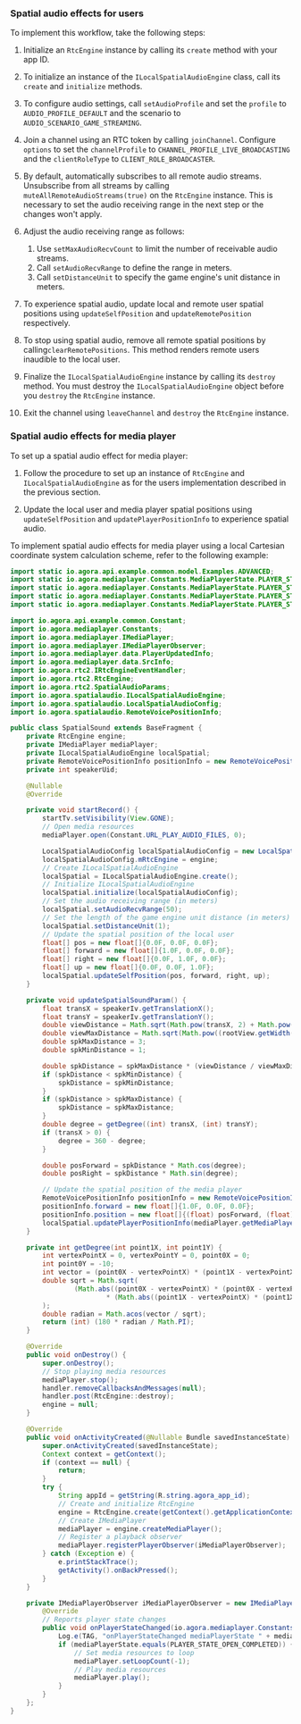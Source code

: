 <PlatformWrapper platform="android">

### Spatial audio effects for users

To implement this workflow, take the following steps:

1.  Initialize an `RtcEngine` instance by calling its `create` method with your app ID.
1.  To initialize an instance of the `ILocalSpatialAudioEngine` class, call its `create` and `initialize` methods.
1.  To configure audio settings, call `setAudioProfile` and set the `profile` to `AUDIO_PROFILE_DEFAULT` and the scenario to `AUDIO_SCENARIO_GAME_STREAMING`.
1.  Join a channel using an RTC token by calling `joinChannel`. Configure `options` to set the `channelProfile` to `CHANNEL_PROFILE_LIVE_BROADCASTING` and the `clientRoleType` to `CLIENT_ROLE_BROADCASTER`.
1.  By default, <Vpd k="SDK" /> automatically subscribes to all remote audio streams. Unsubscribe from all streams by calling `muteAllRemoteAudioStreams(true)` on the `RtcEngine` instance. This is necessary to set the audio receiving range in the next step or the changes won't apply.
1.  Adjust the audio receiving range as follows:

    1. Use `setMaxAudioRecvCount` to limit the number of receivable audio streams.
    1. Call `setAudioRecvRange` to define the range in meters.
    1. Call `setDistanceUnit` to specify the game engine's unit distance in meters.

1. To experience spatial audio, update local and remote user spatial positions using `updateSelfPosition` and `updateRemotePosition` respectively.
1. To stop using spatial audio, remove all remote spatial positions by calling`clearRemotePositions`. This method renders remote users inaudible to the local user.
1. Finalize the `ILocalSpatialAudioEngine` instance by calling its `destroy` method.
    <Admonition type="caution" title="Note">
    You must destroy the `ILocalSpatialAudioEngine` object before you `destroy` the `RtcEngine` instance.
    </Admonition>
1. Exit the channel using `leaveChannel` and `destroy` the `RtcEngine` instance.

### Spatial audio effects for media player

To set up a spatial audio effect for media player:

1. Follow the procedure to set up an instance of `RtcEngine` and `ILocalSpatialAudioEngine` as for the users implementation described in the previous section. 

1. Update the local user and media player spatial positions using `updateSelfPosition` and `updatePlayerPositionInfo` to experience spatial audio.

To implement spatial audio effects for media player using a local Cartesian coordinate system calculation scheme, refer to the following example:

```java
import static io.agora.api.example.common.model.Examples.ADVANCED;
import static io.agora.mediaplayer.Constants.MediaPlayerState.PLAYER_STATE_IDLE;
import static io.agora.mediaplayer.Constants.MediaPlayerState.PLAYER_STATE_OPEN_COMPLETED;
import static io.agora.mediaplayer.Constants.MediaPlayerState.PLAYER_STATE_PLAYBACK_COMPLETED;
import static io.agora.mediaplayer.Constants.MediaPlayerState.PLAYER_STATE_STOPPED;

import io.agora.api.example.common.Constant;
import io.agora.mediaplayer.Constants;
import io.agora.mediaplayer.IMediaPlayer;
import io.agora.mediaplayer.IMediaPlayerObserver;
import io.agora.mediaplayer.data.PlayerUpdatedInfo;
import io.agora.mediaplayer.data.SrcInfo;
import io.agora.rtc2.IRtcEngineEventHandler;
import io.agora.rtc2.RtcEngine;
import io.agora.rtc2.SpatialAudioParams;
import io.agora.spatialaudio.ILocalSpatialAudioEngine;
import io.agora.spatialaudio.LocalSpatialAudioConfig;
import io.agora.spatialaudio.RemoteVoicePositionInfo;

public class SpatialSound extends BaseFragment {
    private RtcEngine engine;
    private IMediaPlayer mediaPlayer;
    private ILocalSpatialAudioEngine localSpatial;
    private RemoteVoicePositionInfo positionInfo = new RemoteVoicePositionInfo();
    private int speakerUid;

    @Nullable
    @Override

    private void startRecord() {
        startTv.setVisibility(View.GONE);
        // Open media resources
        mediaPlayer.open(Constant.URL_PLAY_AUDIO_FILES, 0);

        LocalSpatialAudioConfig localSpatialAudioConfig = new LocalSpatialAudioConfig();
        localSpatialAudioConfig.mRtcEngine = engine;
        // Create ILocalSpatialAudioEngine
        localSpatial = ILocalSpatialAudioEngine.create();
        // Initialize ILocalSpatialAudioEngine
        localSpatial.initialize(localSpatialAudioConfig);
        // Set the audio receiving range (in meters)
        localSpatial.setAudioRecvRange(50);
        // Set the length of the game engine unit distance (in meters)
        localSpatial.setDistanceUnit(1);
        // Update the spatial position of the local user
        float[] pos = new float[]{0.0F, 0.0F, 0.0F};
        float[] forward = new float[]{1.0F, 0.0F, 0.0F};
        float[] right = new float[]{0.0F, 1.0F, 0.0F};
        float[] up = new float[]{0.0F, 0.0F, 1.0F};
        localSpatial.updateSelfPosition(pos, forward, right, up);
    }

    private void updateSpatialSoundParam() {
        float transX = speakerIv.getTranslationX();
        float transY = speakerIv.getTranslationY();
        double viewDistance = Math.sqrt(Math.pow(transX, 2) + Math.pow(transY, 2));
        double viewMaxDistance = Math.sqrt(Math.pow((rootView.getWidth() - speakerIv.getWidth()) / 2.0f, 2) + Math.pow((rootView.getHeight() - speakerIv.getHeight()) / 2.0f, 2));
        double spkMaxDistance = 3;
        double spkMinDistance = 1;

        double spkDistance = spkMaxDistance * (viewDistance / viewMaxDistance);
        if (spkDistance < spkMinDistance) {
            spkDistance = spkMinDistance;
        }
        if (spkDistance > spkMaxDistance) {
            spkDistance = spkMaxDistance;
        }
        double degree = getDegree((int) transX, (int) transY);
        if (transX > 0) {
            degree = 360 - degree;
        }

        double posForward = spkDistance * Math.cos(degree);
        double posRight = spkDistance * Math.sin(degree);

        // Update the spatial position of the media player
        RemoteVoicePositionInfo positionInfo = new RemoteVoicePositionInfo();
        positionInfo.forward = new float[]{1.0F, 0.0F, 0.0F};
        positionInfo.position = new float[]{(float) posForward, (float) posRight, 0.0F};
        localSpatial.updatePlayerPositionInfo(mediaPlayer.getMediaPlayerId(), positionInfo);
    }

    private int getDegree(int point1X, int point1Y) {
        int vertexPointX = 0, vertexPointY = 0, point0X = 0;
        int point0Y = -10;
        int vector = (point0X - vertexPointX) * (point1X - vertexPointX) + (point0Y - vertexPointY) * (point1Y - vertexPointY);
        double sqrt = Math.sqrt(
                (Math.abs((point0X - vertexPointX) * (point0X - vertexPointX)) + Math.abs((point0Y - vertexPointY) * (point0Y - vertexPointY)))
                        * (Math.abs((point1X - vertexPointX) * (point1X - vertexPointX)) + Math.abs((point1Y - vertexPointY) * (point1Y - vertexPointY)))
        );
        double radian = Math.acos(vector / sqrt);
        return (int) (180 * radian / Math.PI);
    }

    @Override
    public void onDestroy() {
        super.onDestroy();
        // Stop playing media resources
        mediaPlayer.stop();
        handler.removeCallbacksAndMessages(null);
        handler.post(RtcEngine::destroy);
        engine = null;
    }

    @Override
    public void onActivityCreated(@Nullable Bundle savedInstanceState) {
        super.onActivityCreated(savedInstanceState);
        Context context = getContext();
        if (context == null) {
            return;
        }
        try {
            String appId = getString(R.string.agora_app_id);
            // Create and initialize RtcEngine
            engine = RtcEngine.create(getContext().getApplicationContext(), appId, iRtcEngineEventHandler);
            // Create IMediaPlayer
            mediaPlayer = engine.createMediaPlayer();
            // Register a playback observer
            mediaPlayer.registerPlayerObserver(iMediaPlayerObserver);
        } catch (Exception e) {
            e.printStackTrace();
            getActivity().onBackPressed();
        }
    }

    private IMediaPlayerObserver iMediaPlayerObserver = new IMediaPlayerObserver() {
        @Override
        // Reports player state changes
        public void onPlayerStateChanged(io.agora.mediaplayer.Constants.MediaPlayerState mediaPlayerState, io.agora.mediaplayer.Constants.MediaPlayerError mediaPlayerError) {
            Log.e(TAG, "onPlayerStateChanged mediaPlayerState " + mediaPlayerState);
            if (mediaPlayerState.equals(PLAYER_STATE_OPEN_COMPLETED)) {
                // Set media resources to loop
                mediaPlayer.setLoopCount(-1);
                // Play media resources
                mediaPlayer.play();
            }
        }
    };
}
```

</PlatformWrapper>
